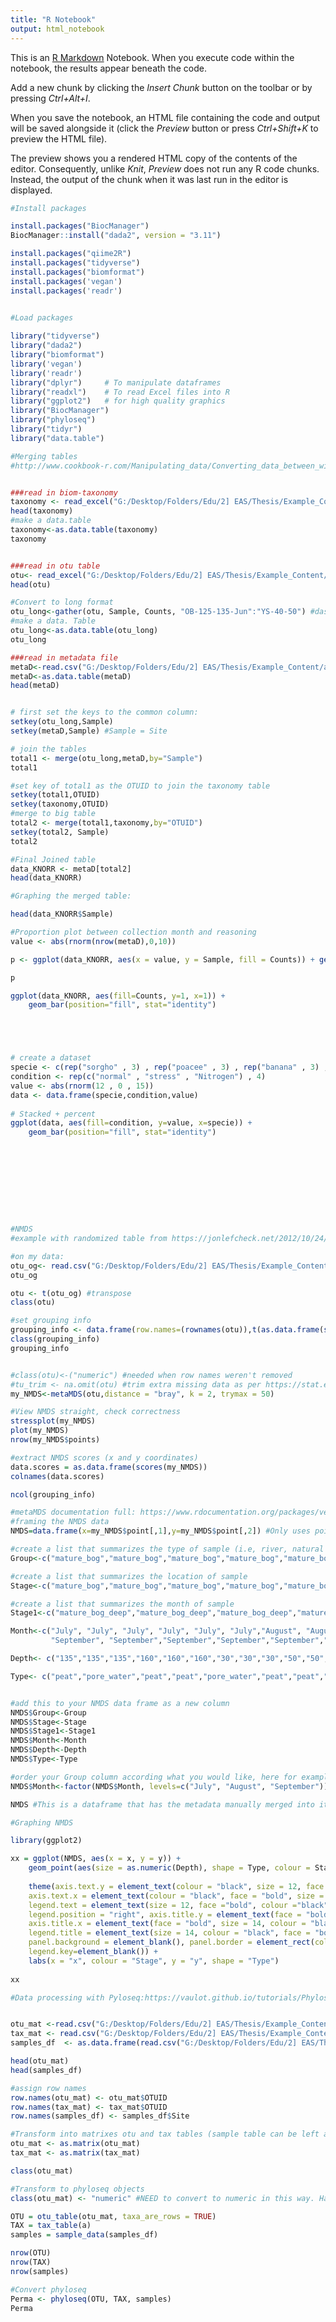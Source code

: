 ---
title: "R Notebook"
output: html_notebook
---

This is an [R Markdown](http://rmarkdown.rstudio.com) Notebook. When you execute code within the notebook, the results appear beneath the code. 

Add a new chunk by clicking the *Insert Chunk* button on the toolbar or by pressing *Ctrl+Alt+I*.

When you save the notebook, an HTML file containing the code and output will be saved alongside it (click the *Preview* button or press *Ctrl+Shift+K* to preview the HTML file).

The preview shows you a rendered HTML copy of the contents of the editor. Consequently, unlike *Knit*, *Preview* does not run any R code chunks. Instead, the output of the chunk when it was last run in the editor is displayed.


```{r}
#Install packages

install.packages("BiocManager")
BiocManager::install("dada2", version = "3.11")

install.packages("qiime2R")
install.packages("tidyverse")
install.packages("biomformat")
install.packages('vegan')
install.packages('readr')
 
```

```{r}
#Load packages

library("tidyverse")
library("dada2")
library("biomformat")
library('vegan')
library('readr')
library("dplyr")     # To manipulate dataframes
library("readxl")    # To read Excel files into R
library("ggplot2")   # for high quality graphics
library("BiocManager")
library("phyloseq")   
library("tidyr")
library("data.table")
```



```{r}
#Merging tables
#http://www.cookbook-r.com/Manipulating_data/Converting_data_between_wide_and_long_format/


###read in biom-taxonomy
taxonomy <- read_excel("G:/Desktop/Folders/Edu/2] EAS/Thesis/Example_Content/biom-taxonomy-C.xlsx")
head(taxonomy)
#make a data.table
taxonomy<-as.data.table(taxonomy)
taxonomy


###read in otu table
otu<- read_excel("G:/Desktop/Folders/Edu/2] EAS/Thesis/Example_Content/Perma_OTU_tableX.xlsx") #,row.names=1
head(otu) 

#Convert to long format
otu_long<-gather(otu, Sample, Counts, "OB-125-135-Jun":"YS-40-50") #dashes got changed to dots for some reason
#make a data. Table
otu_long<-as.data.table(otu_long)
otu_long

###read in metadata file
metaD<-read.csv("G:/Desktop/Folders/Edu/2] EAS/Thesis/Example_Content/all_OTU_NMDSnu.csv") 
metaD<-as.data.table(metaD)
head(metaD)


# first set the keys to the common column:
setkey(otu_long,Sample)
setkey(metaD,Sample) #Sample = Site

# join the tables
total1 <- merge(otu_long,metaD,by="Sample")
total1

#set key of total1 as the OTUID to join the taxonomy table
setkey(total1,OTUID)
setkey(taxonomy,OTUID)
#merge to big table
total2 <- merge(total1,taxonomy,by="OTUID")
setkey(total2, Sample)
total2

#Final Joined table
data_KNORR <- metaD[total2]
head(data_KNORR)

```

```{r}
#Graphing the merged table:

head(data_KNORR$Sample)

#Proportion plot between collection month and reasoning
value <- abs(rnorm(nrow(metaD),0,10))

p <- ggplot(data_KNORR, aes(x = value, y = Sample, fill = Counts)) + geom_bar(position = "fill", stat = "identity")+ scale_fill_discrete()

p

ggplot(data_KNORR, aes(fill=Counts, y=1, x=1)) + 
    geom_bar(position="fill", stat="identity")





# create a dataset
specie <- c(rep("sorgho" , 3) , rep("poacee" , 3) , rep("banana" , 3) , rep("triticum" , 3) )
condition <- rep(c("normal" , "stress" , "Nitrogen") , 4)
value <- abs(rnorm(12 , 0 , 15))
data <- data.frame(specie,condition,value)
 
# Stacked + percent
ggplot(data, aes(fill=condition, y=value, x=specie)) + 
    geom_bar(position="fill", stat="identity")











```

```{r}
#NMDS
#example with randomized table from https://jonlefcheck.net/2012/10/24/nmds-tutorial-in-r/

#on my data:
otu_og<- read.csv("G:/Desktop/Folders/Edu/2] EAS/Thesis/Example_Content/Perma_OTU_table.csv", row.names=1)
otu_og

otu <- t(otu_og) #transpose
class(otu)

#set grouping info
grouping_info <- data.frame(row.names=(rownames(otu)),t(as.data.frame(strsplit(rownames(otu),"_"))))
class(grouping_info)
grouping_info


#class(otu)<-("numeric") #needed when row names weren't removed
#tu_trim <- na.omit(otu) #trim extra missing data as per https://stat.ethz.ch/pipermail/r-help//2013-May/353210.html
my_NMDS<-metaMDS(otu,distance = "bray", k = 2, trymax = 50)

#View NMDS straight, check correctness
stressplot(my_NMDS)
plot(my_NMDS)
nrow(my_NMDS$points)

#extract NMDS scores (x and y coordinates)
data.scores = as.data.frame(scores(my_NMDS))
colnames(data.scores)

ncol(grouping_info)

#metaMDS documentation full: https://www.rdocumentation.org/packages/vegan/versions/1.15-1/topics/metaMDS
#framing the NMDS data
NMDS=data.frame(x=my_NMDS$point[,1],y=my_NMDS$point[,2]) #Only uses point data (rest is not relevant in this case).

#create a list that summarizes the type of sample (i.e, river, natural biofilm or artificial biofilm) *(change according to your rownames)* for each of your samples. 
Group<-c("mature_bog","mature_bog","mature_bog","mature_bog","mature_bog","mature_bog","mature_bog","mature_bog","mature_bog","mature_bog","mature_bog","mature_bog","mature_bog","mature_bog","mature_bog","mature_bog","mature_bog","mature_bog","mature_bog","mature_bog","mature_bog","plateau_peat","plateau_peat","plateau_peat","plateau_peat","young_bog","young_bog","young_bog","young_bog","young_bog","young_bog","young_bog","young_bog","young_bog","young_bog","young_bog","young_bog","young_bog","young_bog","young_bog","young_bog","young_bog","young_bog","young_bog","young_bog","young_bog")

#create a list that summarizes the location of sample
Stage<-c("mature_bog","mature_bog","mature_bog","mature_bog","mature_bog","mature_bog","mature_bog","mature_bog","mature_bog","mature_bog","mature_bog","mature_bog","mature_bog","mature_bog","mature_bog","mature_bog","mature_bog","mature_bog","mature_bog","mature_bog","mature_bog","plateau_peat","plateau_peat","plateau_peat","plateau_peat","young_bog","young_bog","young_bog","young_bog","young_bog","young_bog","young_bog","young_bog","young_bog","young_bog","young_bog","young_bog","young_bog","young_bog","young_bog","young_bog","young_bog","young_bog","young_bog","young_bog","young_bog")

#create a list that summarizes the month of sample
Stage1<-c("mature_bog_deep","mature_bog_deep","mature_bog_deep","mature_bog_deep","mature_bog_deep","mature_bog_deep","mature_bog_shallow","mature_bog_shallow","mature_bog_shallow","mature_bog_shallow","mature_bog_shallow","mature_bog_shallow","mature_bog_deep","mature_bog_deep","mature_bog_deep","mature_bog_deep","mature_bog_deep","mature_bog_deep","mature_bog_shallow","mature_bog_shallow","mature_bog_shallow","plateau_peat_active_layer","plateau_peat_active_layer","plateau_peat_active_layer","plateau_peat_active_layer","young_bog_shallow","young_bog_deep","young_bog_deep","young_bog_deep","young_bog_deep","young_bog_deep","young_bog_deep","young_bog_shallow","young_bog_shallow","young_bog_deep","young_bog_deep","young_bog_deep","young_bog_deep","young_bog_deep","young_bog_deep","young_bog_shallow","young_bog_shallow","young_bog_shallow","young_bog_shallow","young_bog_shallow","young_bog_deep")

Month<-c("July", "July", "July", "July", "July", "July","August", "August", "August","August", "August", "August","August", "August", "August", "August", "August", "September", "September", "September", "September", "September", "September", "September", "September", "September", "September", "September",
         "September", "September","September","September","September","September","September", "September","September","September", "September","September","September", "September","September","September", "September","September")

Depth<- c("135","135","135","160","160","160","30","30","30","50","50","60","80","80","80","90","90","90","90","5","20","30","10","30","10","5","135","135","135","160","160","160","30","30","30","40","40","40","50","50","10","10","5","5","10","50")

Type<- c("peat","pore_water","peat","peat","pore_water","peat","peat","pore_water","peat","pore_water","peat","peat","peat","pore_water","peat","peat","pore_water","peat","peat","peat","peat","peat","peat","peat","peat","pore_water","peat","pore_water","peat","peat","pore_water","peat","peat","pore_water","peat","peat","pore_water","peat","peat","pore_water","pore_water","peat","peat","peat","peat","peat")


#add this to your NMDS data frame as a new column
NMDS$Group<-Group
NMDS$Stage<-Stage
NMDS$Stage1<-Stage1
NMDS$Month<-Month
NMDS$Depth<-Depth
NMDS$Type<-Type

#order your Group column according what you would like, here for example, according to  month:
NMDS$Month<-factor(NMDS$Month, levels=c("July", "August", "September"))

NMDS #This is a dataframe that has the metadata manually merged into it, as well as the X and Y values from the NMDS analysis. This is what is used to create the plot.

```

```{r}
#Graphing NMDS

library(ggplot2)

xx = ggplot(NMDS, aes(x = x, y = y)) + 
    geom_point(aes(size = as.numeric(Depth), shape = Type, colour = Stage))+
  
    theme(axis.text.y = element_text(colour = "black", size = 12, face = "bold"), 
    axis.text.x = element_text(colour = "black", face = "bold", size = 12), 
    legend.text = element_text(size = 12, face ="bold", colour ="black"), 
    legend.position = "right", axis.title.y = element_text(face = "bold", size = 14), 
    axis.title.x = element_text(face = "bold", size = 14, colour = "black"), 
    legend.title = element_text(size = 14, colour = "black", face = "bold"), 
    panel.background = element_blank(), panel.border = element_rect(colour = "black", fill = NA, size = 1.2),
    legend.key=element_blank()) + 
    labs(x = "x", colour = "Stage", y = "y", shape = "Type")  
 
xx
```








```{r}
#Data processing with Pyloseq:https://vaulot.github.io/tutorials/Phyloseq_tutorial.html


otu_mat <-read.csv("G:/Desktop/Folders/Edu/2] EAS/Thesis/Example_Content/all_OTU_NMDSnu.csv", row.names=1) 
tax_mat <- read.csv("G:/Desktop/Folders/Edu/2] EAS/Thesis/Example_Content/biom-taxonomy.csv", row.names=1)
samples_df  <- as.data.frame(read.csv("G:/Desktop/Folders/Edu/2] EAS/Thesis/Example_Content/all_OTU_NMDS.csv"))

head(otu_mat)
head(samples_df)

#assign row names
row.names(otu_mat) <- otu_mat$OTUID
row.names(tax_mat) <- tax_mat$OTUID
row.names(samples_df) <- samples_df$Site

#Transform into matrixes otu and tax tables (sample table can be left as data frame)
otu_mat <- as.matrix(otu_mat)
tax_mat <- as.matrix(tax_mat)

class(otu_mat)

#Transform to phyloseq objects
class(otu_mat) <- "numeric" #NEED to convert to numeric in this way. Have to run whole chunk.

OTU = otu_table(otu_mat, taxa_are_rows = TRUE)
TAX = tax_table(a)
samples = sample_data(samples_df)

nrow(OTU)
nrow(TAX)
nrow(samples)

#Convert phyloseq
Perma <- phyloseq(OTU, TAX, samples)
Perma



```


























